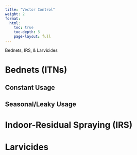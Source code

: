 ```yaml
---
title: "Vector Control"
weight: 2
format: 
  html:
    toc: true
    toc-depth: 5
    page-layout: full
---
```


Bednets, IRS, & Larvicides

# Bednets (ITNs)

## Constant Usage

## Seasonal/Leaky Usage

# Indoor-Residual Spraying (IRS)

# Larvicides